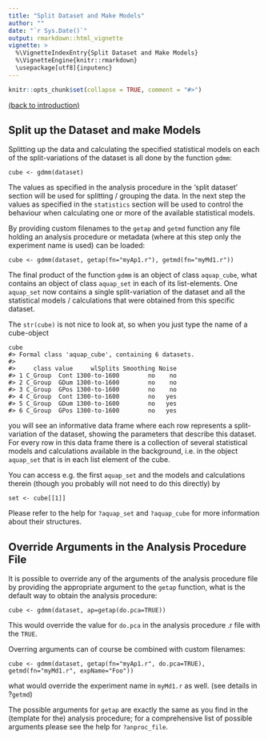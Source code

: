 ```yaml
---
title: "Split Dataset and Make Models"
author: ""
date: "`r Sys.Date()`"
output: rmarkdown::html_vignette
vignette: >
  %\VignetteIndexEntry{Split Dataset and Make Models}
  %\VignetteEngine{knitr::rmarkdown}
  \usepackage[utf8]{inputenc}  
---
```


```r
knitr::opts_chunk$set(collapse = TRUE, comment = "#>")
```

[(back to introduction)](introduction.html)

## Split up the Dataset and make Models

Splitting up the data and calculating the specified statistical models on each of the split-variations of the dataset is all done by the function `gdmm`:
```
cube <- gdmm(dataset)
```
The values as specified in the analysis procedure in the 'split dataset' section will be used for splitting / grouping the data. In the next step the values as specified in the `statistics` section will be used to control the behaviour when calculating one or more of the available statistical models.

By providing custom filenames to the `getap` and `getmd` function any file holding an analysis procedure or metadata (where at this step only the experiment name is used) can be loaded:
```
cube <- gdmm(dataset, getap(fn="myAp1.r"), getmd(fn="myMd1.r"))
```

The final product of the function `gdmm` is an object of class `aquap_cube`, what contains an object of class `aquap_set` in each of its list-elements. One `aquap_set` now contains a single split-variation of the dataset and all the statistical models / calculations that were obtained from this specific dataset. 

The `str(cube)` is not nice to look at, so when you just type the name of a cube-object
```
cube
#> Formal class 'aquap_cube', containing 6 datasets.
#> 
#>     class value     wlSplits Smoothing Noise
#> 1 C_Group  Cont 1300-to-1600        no    no
#> 2 C_Group  GDum 1300-to-1600        no    no
#> 3 C_Group  GPos 1300-to-1600        no    no
#> 4 C_Group  Cont 1300-to-1600        no   yes
#> 5 C_Group  GDum 1300-to-1600        no   yes
#> 6 C_Group  GPos 1300-to-1600        no   yes
```
you will see an informative data frame where each row represents a split-variation of the dataset, showing the parameters that describe this dataset. For every row in this data frame there is a collection of several statistical models and calculations available in the background, i.e. in the object `aquap_set` that is in each list element of the cube.

You can access e.g. the first `aquap_set` and the models and calculations therein (though you probably will not need to do this directly) by
```
set <- cube[[1]]
```
Please refer to the help for `?aquap_set` and `?aquap_cube` for more information about their structures.


## Override Arguments in the Analysis Procedure File

It is possible to override any of the arguments of the analysis procedure file by providing the appropriate argument to the `getap` function, what is the default way to obtain the analysis procedure:
```
cube <- gdmm(dataset, ap=getap(do.pca=TRUE))
```
This would override the value for `do.pca` in the analysis procedure .r file with the `TRUE`.

Overring arguments can of course be combined with custom filenames:
```
cube <- gdmm(dataset, getap(fn="myAp1.r", do.pca=TRUE), getmd(fn="myMd1.r", expName="Foo"))
```
what would override the experiment name in `myMd1.r` as well. (see details in ?`getmd`)

The possible arguments for `getap` are exactly the same as you find in the (template for the) analysis procedure; for a comprehensive list of possible arguments please see the help for `?anproc_file`.

